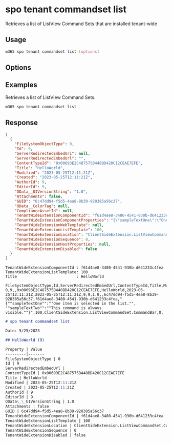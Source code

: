 
# spo tenant commandset list

Retrieves a list of ListView Command Sets that are installed tenant-wide

## Usage

```sh
m365 spo tenant commandset list [options]
```

## Options

<Global />

## Examples

Retrieves a list of ListView Command Sets.

```sh
m365 spo tenant commandset list
```

## Response

<Tabs>
  <TabItem value="JSON">

  ```json
  [
    {
      "FileSystemObjectType": 0,
      "Id": 9,
      "ServerRedirectedEmbedUri": null,
      "ServerRedirectedEmbedUrl": "",
      "ContentTypeId": "0x00693E2C487575B448BD420C12CEAE7EFE",
      "Title": "HelloWorld",
      "Modified": "2023-05-25T12:11:21Z",
      "Created": "2023-05-25T12:11:21Z",
      "AuthorId": 9,
      "EditorId": 9,
      "OData__UIVersionString": "1.0",
      "Attachments": false,
      "GUID": "6c47dd94-f5d5-4ea8-8b39-920385a56c37",
      "OData__ColorTag": null,
      "ComplianceAssetId": null,
      "TenantWideExtensionComponentId": "f61d4ae8-3480-4541-930b-d641233c4fea",
      "TenantWideExtensionComponentProperties": "{\"sampleTextOne\":\"One item is selected in the list.\", \"sampleTextTwo\":\"This command is always visible.\"}",
      "TenantWideExtensionWebTemplate": null,
      "TenantWideExtensionListTemplate": 100,
      "TenantWideExtensionLocation": "ClientSideExtension.ListViewCommandSet.CommandBar",
      "TenantWideExtensionSequence": 0,
      "TenantWideExtensionHostProperties": null,
      "TenantWideExtensionDisabled": false
    }
  ]
  ```

  </TabItem>
  <TabItem value="Text">

  ```text
  TenantWideExtensionComponentId : f61d4ae8-3480-4541-930b-d641233c4fea
  TenantWideExtensionListTemplate: 100
  Title                          : HelloWorld
  ```

  </TabItem>
  <TabItem value="CSV">

  ```csv
  FileSystemObjectType,Id,ServerRedirectedEmbedUrl,ContentTypeId,Title,Modified,Created,AuthorId,EditorId,OData__UIVersionString,Attachments,GUID,TenantWideExtensionComponentId,TenantWideExtensionComponentProperties,TenantWideExtensionListTemplate,TenantWideExtensionLocation,TenantWideExtensionSequence,TenantWideExtensionDisabled
  0,9,,0x00693E2C487575B448BD420C12CEAE7EFE,HelloWorld,2023-05-25T12:11:21Z,2023-05-25T12:11:21Z,9,9,1.0,,6c47dd94-f5d5-4ea8-8b39-920385a56c37,f61d4ae8-3480-4541-930b-d641233c4fea,"{""sampleTextOne"":""One item is selected in the list."", ""sampleTextTwo"":""This command is always visible.""}",100,ClientSideExtension.ListViewCommandSet.CommandBar,0,
  ```

  </TabItem>
  <TabItem value="Markdown">

  ```md
  # spo tenant commandset list

  Date: 5/25/2023

  ## HelloWorld (9)

  Property | Value
  ---------|-------
  FileSystemObjectType | 0
  Id | 9
  ServerRedirectedEmbedUrl |
  ContentTypeId | 0x00693E2C487575B448BD420C12CEAE7EFE
  Title | HelloWorld
  Modified | 2023-05-25T12:11:21Z
  Created | 2023-05-25T12:11:21Z
  AuthorId | 9
  EditorId | 9
  OData\_\_UIVersionString | 1.0
  Attachments | false
  GUID | 6c47dd94-f5d5-4ea8-8b39-920385a56c37
  TenantWideExtensionComponentId | f61d4ae8-3480-4541-930b-d641233c4fea
  TenantWideExtensionListTemplate | 100
  TenantWideExtensionLocation | ClientSideExtension.ListViewCommandSet.CommandBar
  TenantWideExtensionSequence | 0
  TenantWideExtensionDisabled | false
  ```
    
  </TabItem>
</Tabs>
